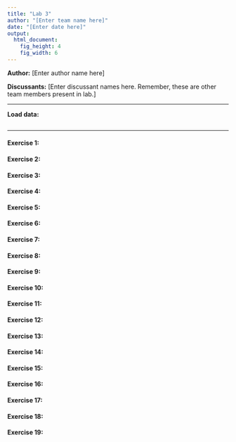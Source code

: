 ```yaml
---
title: "Lab 3"
author: "[Enter team name here]"
date: "[Enter date here]"
output:
  html_document:
    fig_height: 4
    fig_width: 6
---
```


**Author:** [Enter author name here]

**Discussants:** [Enter discussant names here. Remember, these are other team members present in lab.]

* * *

**Load data:**
```r

```

* * *

#### Exercise 1: 


#### Exercise 2:


#### Exercise 3:


#### Exercise 4:


#### Exercise 5:


#### Exercise 6:


#### Exercise 7:


#### Exercise 8:


#### Exercise 9:


#### Exercise 10:


#### Exercise 11:


#### Exercise 12:


#### Exercise 13:


#### Exercise 14:


#### Exercise 15:


#### Exercise 16:


#### Exercise 17:


#### Exercise 18:


#### Exercise 19:
